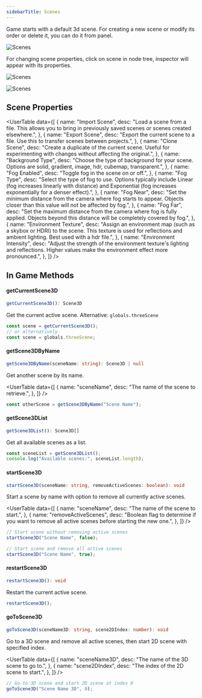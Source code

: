 ```yaml
---
sidebarTitle: Scenes
---
```



<SpecialHeader title="Scenes" />

Game starts with a default 3d scene. For creating a new scene or modify its order or delete it, you can do it from panel.

<Image
  src="/studio-docs/advanced/newScene.gif"
  alt="Scenes"
  width={600}
  height={300}
  className="mt-6 rounded-xl overflow-hidden"
/>

For changing scene properties, click on scene in node tree, inspector will appear with its properties.

<Image
  src="/studio-docs/advanced/scene-a.png"
  alt="Scenes"
  width={400}
  height={300}
  className="mt-6 rounded-xl overflow-hidden"
/>

<Image
  src="/studio-docs/advanced/scene-b.png"
  alt="Scenes"
  width={400}
  height={300}
  className="mt-6 rounded-xl overflow-hidden"
/>

## Scene Properties

<UserTable
  data={[
    {
      name: "Import Scene",
      desc: "Load a scene from a file. This allows you to bring in previously saved scenes or scenes created elsewhere.",
    },
    {
      name: "Export Scene",
      desc: "Export the current scene to a file. Use this to transfer scenes between projects.",
    },
    {
      name: "Clone Scene",
      desc: "Create a duplicate of the current scene. Useful for experimenting with changes without affecting the original.",
    },
    {
      name: "Background Type",
      desc: "Choose the type of background for your scene. Options are solid, gradient, image, hdr, cubemap, transparent.",
    },
    {
      name: "Fog Enabled",
      desc: "Toggle fog in the scene on or off.",
    },
    {
      name: "Fog Type",
      desc: "Select the type of fog to use. Options typically include Linear (fog increases linearly with distance) and Exponential (fog increases exponentially for a denser effect).",
    },
    {
      name: "Fog Near",
      desc: "Set the minimum distance from the camera where fog starts to appear. Objects closer than this value will not be affected by fog.",
    },
    {
      name: "Fog Far",
      desc: "Set the maximum distance from the camera where fog is fully applied. Objects beyond this distance will be completely covered by fog.",
    },
    {
      name: "Environment Texture",
      desc: "Assign an environment map (such as a skybox or HDRI) to the scene. This texture is used for reflections and ambient lighting. Best used with a hdr file.",
    },
    {
      name: "Environment Intensity",
      desc: "Adjust the strength of the environment texture's lighting and reflections. Higher values make the environment effect more pronounced.",
    },
  ]}
/>

## In Game Methods

#### getCurrentScene3D

```ts
getCurrentScene3D(): Scene3D
```

Get the current active scene. Alternative: `globals.threeScene`

<InnerHeader title="Example Usage" />

```js
const scene = getCurrentScene3D();
// or alternatively
const scene = globals.threeScene;
```

#### getScene3DByName

```ts
getScene3DByName(sceneName: string): Scene3D | null
```

Get another scene by its name.

<InnerHeader title="Parameters" />

<UserTable
  data={[
    {
      name: "sceneName",
      desc: "The name of the scene to retrieve.",
    },
  ]}
/>

<InnerHeader title="Example Usage" />

```js
const otherScene = getScene3DByName("Scene Name");
```

#### getScene3DList

```ts
getScene3DList(): Scene3D[]
```

Get all available scenes as a list.

<InnerHeader title="Example Usage" />

```js
const sceneList = getScene3DList();
console.log("Available scenes:", sceneList.length);
```

#### startScene3D

```ts
startScene3D(sceneName: string, removeActiveScenes: boolean): void
```

Start a scene by name with option to remove all currently active scenes.

<InnerHeader title="Parameters" />

<UserTable
  data={[
    {
      name: "sceneName",
      desc: "The name of the scene to start.",
    },
    {
      name: "removeActiveScenes",
      desc: "Boolean flag to determine if you want to remove all active scenes before starting the new one.",
    },
  ]}
/>

<InnerHeader title="Example Usage" />

```js
// Start scene without removing active scenes
startScene3D("Scene Name", false);

// Start scene and remove all active scenes
startScene3D("Scene Name", true);
```

#### restartScene3D

```ts
restartScene3D(): void
```

Restart the current active scene.

<InnerHeader title="Example Usage" />

```js
restartScene3D();
```

#### goToScene3D

```ts
goToScene3D(sceneName3D: string, scene2DIndex: number): void
```

Go to a 3D scene and remove all active scenes, then start 2D scene with specified index.

<InnerHeader title="Parameters" />

<UserTable
  data={[
    {
      name: "sceneName3D",
      desc: "The name of the 3D scene to go to.",
    },
    {
      name: "scene2DIndex",
      desc: "The index of the 2D scene to start.",
    },
  ]}
/>

<InnerHeader title="Example Usage" />

```js
// Go to 3D scene and start 2D scene at index 0
goToScene3D("Scene Name 3D", 0);
```
